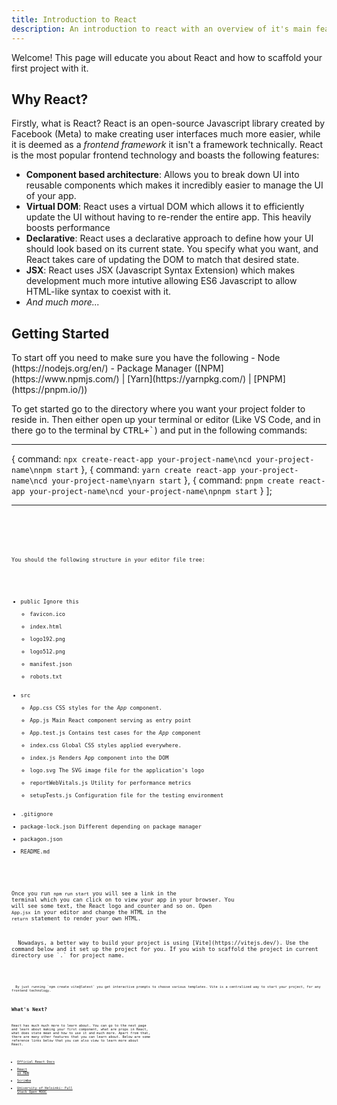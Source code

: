 ```yaml
---
title: Introduction to React
description: An introduction to react with an overview of it's main features and how to start a new project
---
```



Welcome! This page will educate you about React and how to scaffold your first project with it.

## Why React?

Firstly, what is React? React is an open-source Javascript library created by Facebook (Meta) to make creating user interfaces much more easier, while it is deemed as a _frontend framework_ it isn't a framework technically. React is the most popular frontend technology and boasts the following features:

- **Component based architecture**: Allows you to break down UI into reusable components which makes it incredibly easier to manage the UI of your app. 
- **Virtual DOM**: React uses a virtual DOM which allows it to efficiently update the UI without having to re-render the entire app. This heavily boosts performance 
- **Declarative**: React uses a declarative approach to define how your UI should look based on its current state. You specify what you want, and React takes care of updating the DOM to match that desired state.
- **JSX**: React uses JSX (Javascript Syntax Extension) which makes development much more intutive allowing ES6 Javascript to allow HTML-like syntax to coexist with it.
- _And much more..._

## Getting Started

<Card title="Prerequisites" icon="laptop">
  To start off you need to make sure you have the following
  - Node (https://nodejs.org/en/)
  - Package Manager ([NPM](https://www.npmjs.com/) | [Yarn](https://yarnpkg.com/) | [PNPM](https://pnpm.io/))
</Card>

To get started go to the directory where you want your project folder to reside in. Then either open up your terminal or editor (Like VS Code, and in there go to the terminal by <kbd>CTRL+`</kbd>) and put in the following commands:

---
  {
    command: `npx create-react-app your-project-name\ncd your-project-name\nnpm start`
  },
  {
    command: `yarn create react-app your-project-name\ncd your-project-name\nyarn start`
  },
  {
    command: `pnpm create react-app your-project-name\ncd your-project-name\npnpm start`
  }
];


---
<Tabs syncKey="pkg">
  <TabItem label="NPM"><Code code={tabs[0].command} lang="shell" mark={highlightCreate} /></TabItem>
  <TabItem label="Yarn"><Code code={tabs[1].command} lang="shell" mark={highlightCreate} /></TabItem>
  <TabItem label="PNPM"><Code code={tabs[2].command} lang="shell" mark={highlightCreate} /></TabItem>
</Tabs>

You should the following structure in your editor file tree:

<FileTree>

- public Ignore this
  - favicon.ico
  - index.html
  - logo192.png
  - logo512.png
  - manifest.json
  - robots.txt
- src
  - App.css CSS styles for the _App_ component.
  - App.js Main React component serving as entry point
  - App.test.js Contains test cases for the _App_ component
  - index.css Global CSS styles applied everywhere.
  - index.js Renders App component into the DOM
  - logo.svg The SVG image file for the application's logo
  - reportWebVitals.js Utility for performance metrics
  - setupTests.js Configuration file for the testing environment
- .gitignore
- package-lock.json Different depending on package manager
- packagon.json
- README.md

</FileTree>

Once you run `npm run start` you will see a link in the terminal which you can click on to view your app in your browser. You will see some text, the React logo and counter and so on. Open `App.jsx` in your editor and change the HTML in the `return` statement to render your own HTML.

<Card title="Vite" icon="rocket">
  Nowadays, a better way to build your project is using [Vite](https://vitejs.dev/). Use the command below and it set up the project for you. If you wish to scaffold the project in current directory use `.` for project name.
  <Tabs syncKey="pkg">
    <TabItem label="NPM"><Code code="npm create vite@latest your-project-name -- --template react" lang="shell" /></TabItem>
    <TabItem label="Yarn"><Code code="yarn create vite@latest your-project-name -- --template react" lang="shell" /></TabItem>
    <TabItem label="PNPM"><Code code="pnpm create vite@latest your-project-name -- --template react" lang="shell" /></TabItem>
  </Tabs>
  By just running `npm create vite@latest` you get interactive prompts to choose various templates. Vite is a centralized way to start your project, for any frontend technology.
</Card>


## What's Next?

React has much much more to learn about. You can go to the next page and learn about making your first component, what are props in React, what does state mean and how to use it and much more. Apart from that, there are many other features that you can learn about. Below are some reference links below that you can also view to learn more about React.

- [Official React Docs](https://react.dev/)
- [React on MDN](https://developer.mozilla.org/en-US/docs/Learn/Tools_and_testing/Client-side_JavaScript_frameworks/React_getting_started)
- [Scrimba](https://scrimba.com/g/glearnreact)
- [University of Helsinki: Full Stack Open MOOC](https://fullstackopen.com/en/)